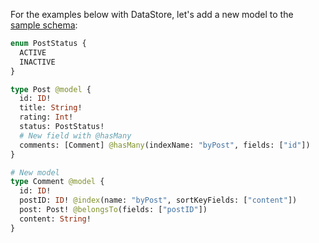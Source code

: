 For the examples below with DataStore, let's add a new model to the [sample schema](/lib/datastore/getting-started#sample-schema):

```graphql
enum PostStatus {
  ACTIVE
  INACTIVE
}

type Post @model {
  id: ID!
  title: String!
  rating: Int!
  status: PostStatus!
  # New field with @hasMany
  comments: [Comment] @hasMany(indexName: "byPost", fields: ["id"])
}

# New model
type Comment @model {
  id: ID!
  postID: ID! @index(name: "byPost", sortKeyFields: ["content"])
  post: Post! @belongsTo(fields: ["postID"])
  content: String!
}
```
